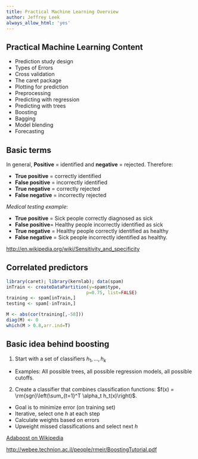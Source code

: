 ```yaml
---
title: Practical Machine Learning Overview
author: Jeffrey Leek
always_allow_html: 'yes'
---
```


## Practical Machine Learning Content

* Prediction study design
* Types of Errors
* Cross validation
* The caret package
* Plotting for prediction
* Preprocessing
* Predicting with regression
* Predicting with trees
* Boosting
* Bagging
* Model blending 
* Forecasting 


## Basic terms

In general, __Positive__ = identified and __negative__ = rejected. Therefore:

- __True positive__ = correctly identified
- __False positive__ = incorrectly identified
- __True negative__ = correctly rejected
- __False negative__ = incorrectly rejected

_Medical testing example_:

- __True positive__ = Sick people correctly diagnosed as sick
- __False positive__= Healthy people incorrectly identified as sick
- __True negative__ = Healthy people correctly identified as healthy
- __False negative__ = Sick people incorrectly identified as healthy.

[http://en.wikipedia.org/wiki/Sensitivity_and_specificity](http://en.wikipedia.org/wiki/Sensitivity_and_specificity)


## Correlated predictors

```r
library(caret); library(kernlab); data(spam)
inTrain <- createDataPartition(y=spam$type,
                              p=0.75, list=FALSE)
training <- spam[inTrain,]
testing <- spam[-inTrain,]

M <- abs(cor(training[,-58]))
diag(M) <- 0
which(M > 0.8,arr.ind=T)
```


## Basic idea behind boosting

1. Start with a set of classifiers $h_1,\ldots,h_k$
  * Examples: All possible trees, all possible regression models, all possible cutoffs.
2. Create a classifier that combines classification functions:
$f(x) = \rm{sgn}\left(\sum_{t=1}^T \alpha_t h_t(x)\right)$.
  * Goal is to minimize error (on training set)
  * Iterative, select one $h$ at each step
  * Calculate weights based on errors
  * Upweight missed classifications and select next $h$
  
[Adaboost on Wikipedia](http://en.wikipedia.org/wiki/AdaBoost)

[http://webee.technion.ac.il/people/rmeir/BoostingTutorial.pdf](http://webee.technion.ac.il/people/rmeir/BoostingTutorial.pdf)


